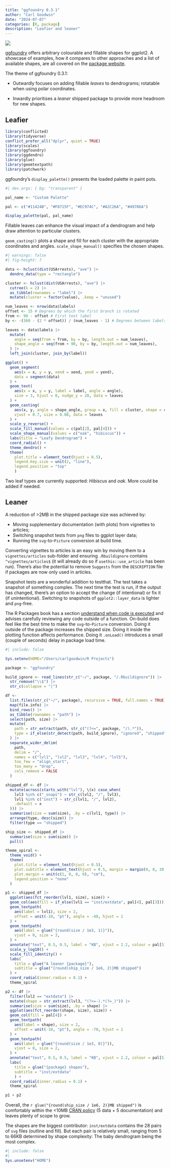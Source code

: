 ```yaml
---
title: "ggfoundry 0.3.1"
author: "Carl Goodwin"
date: "2024-07-07"
categories: [R, package]
description: "Leafier and leaner"
---
```


![](feature.png){fig-alt="A pair of balancing scales hold the lighter ggfoundry hex on the left scale and the heavier pair of leaves on the right scale."}

[ggfoundry](https://github.com/cgoo4/ggfoundry) offers arbitrary colourable and fillable shapes for ggplot2. A showcase of examples, how it compares to other approaches and a list of available shapes, are all covered on the [package website](https://cgoo4.github.io/ggfoundry/).

The theme of ggfoundry 0.3.1:

-   Outwardly focuses on adding fillable *leaves* to dendrograms; rotatable when using polar coordinates.

-   Inwardly prioritises a *leaner* shipped package to provide more headroom for new shapes.

## Leafier

```r

library(conflicted)
library(tidyverse)
conflict_prefer_all("dplyr", quiet = TRUE)
library(scales)
library(ggfoundry)
library(ggdendro)
library(glue)
library(geomtextpath)
library(patchwork)
```

ggfoundry's `display_palette()` presents the loaded palette in paint pots.

```r
#| dev.args: { bg: "transparent" }

pal_name <- "Custom Palette"

pal <- c("#11424B", "#F8715F", "#EC974C", "#A2C26A", "#49786A")

display_palette(pal, pal_name)
```

Fillable leaves can enhance the visual impact of a dendrogram and help draw attention to particular clusters.

`geom_casting()` plots a shape and fill for each cluster with the appropriate coordinates and angles. `scale_shape_manual()` specifies the chosen shapes.

```r
#| warnings: false
#| fig-height: 7

data <- hclust(dist(USArrests), "ave") |>
  dendro_data(type = "rectangle")

cluster <- hclust(dist(USArrests), "ave") |>
  cutree(k = 2) |>
  as_tibble(rownames = "label") |>
  mutate(cluster = factor(value), .keep = "unused")

num_leaves <- nrow(data$labels)
offset <- 15 # Degrees by which the first branch is rotated
from <- 90 - offset # First text label
by <- -(360 - (2 * offset)) / (num_leaves - 1) # Degrees between labels

leaves <- data$labels |>
  mutate(
    angle = seq(from = from, by = by, length.out = num_leaves),
    shape_angle = seq(from + 90, by = by, length.out = num_leaves),
  ) |>
  left_join(cluster, join_by(label))

ggplot() +
  geom_segment(
    aes(x = x, y = y, xend = xend, yend = yend),
    data = segment(data)
  ) +
  geom_text(
    aes(x = x, y = y, label = label, angle = angle),
    size = 3, hjust = 0, nudge_y = 20, data = leaves
  ) +
  geom_casting(
    aes(x, y, angle = shape_angle, group = x, fill = cluster, shape = cluster),
    vjust = 0.7, size = 0.08, data = leaves
  ) +
  scale_y_reverse() +
  scale_fill_manual(values = c(pal[2], pal[4])) +
  scale_shape_manual(values = c("oak", "hibiscus")) +
  labs(title = "Leafy Dendrogram") +
  coord_radial() +
  theme_dendro() + 
  theme(
    plot.title = element_text(hjust = 0.5),
    legend.key.size = unit(2, "line"),
    legend.position = "top"
    )
```

Two leaf types are currently supported: *Hibiscus* and *oak*. More could be added if needed.

## Leaner

A reduction of \>2MB in the shipped package size was achieved by:

-   Moving supplementary documentation (with plots) from vignettes to articles;
-   Switching snapshot tests from `png` files to ggplot layer data;
-   Running the `svg`-to-`Picture` conversion at build time.

Converting vignettes to articles is an easy win by moving them to a `vignettes/articles` sub-folder and ensuring `.Rbuildignore` contains `^vignettes/articles$` (it will already do so if `usethis::use_article` has been run). There's also the potential to remove `Suggests` from the `DESCRIPTION` file if packages are now only used in articles.

Snapshot tests are a wonderful addition to testthat. The test takes a snapshot of something complex. The next time the test is run, if the output has changed, there's an option to accept the change (if intentional) or fix it (if unintentional). Switching to snapshots of `ggplot2::layer_data` is lighter and `png`-free.

The R Packages book has a section [understand when code is executed](https://r-pkgs.org/code.html#sec-code-when-executed) and advises carefully reviewing any code outside of a function. On-build does feel like the best time to make the `svg`-to-`Picture` conversion. Doing it outside of the package increases the shipped size. Doing it inside the plotting function affects performance. Doing it `.onLoad()` introduces a small (couple of seconds) delay in package load time.

```r
#| include: false

Sys.setenv(HOME="/Users/carlgoodwin/R Projects")
```

```r
package <- "ggfoundry"

build_ignore <- read_lines(str_c("~/", package, "/.Rbuildignore")) |>
  str_remove("\\$") |>
  str_c(collapse = "|")

df <-
  list.files(str_c("~/", package), recursive = TRUE, full.names = TRUE) |>
  map(file.info) |>
  bind_rows() |>
  as_tibble(rownames = "path") |>
  select(path, size) |>
  mutate(
    path = str_extract(path, str_c("(?<=", package, "/).*")),
    type = if_else(str_detect(path, build_ignore), "ignored", "shipped"),
  ) |>
  separate_wider_delim(
    path,
    delim = "/",
    names = c("lvl1", "lvl2", "lvl3", "lvl4", "lvl5"),
    too_few = "align_start",
    too_many = "drop",
    cols_remove = FALSE
  )

shipped_df <- df |>
  mutate(across(starts_with("lvl"), \(x) case_when(
    lvl3 %in% c("_snaps") ~ str_c(lvl2, "/", lvl3),
    lvl1 %in% c("inst") ~ str_c(lvl1, "/", lvl2),
    .default = x
  ))) |>
  summarise(size = sum(size), .by = c(lvl1, type)) |>
  arrange(type, desc(size)) |>
  filter(type == "shipped")

ship_size <- shipped_df |>
  summarise(size = sum(size)) |>
  pull()

theme_spiral <-
  theme_void() +
  theme(
    plot.title = element_text(hjust = 0.5),
    plot.subtitle = element_text(hjust = 0.5, margin = margin(0, 0, 30, 0)),
    plot.margin = unit(c(1, 0, 0, 0), "cm"),
    legend.position = "none"
  )

p1 <- shipped_df |>
  ggplot(aes(fct_reorder(lvl1, size), size)) +
  geom_col(aes(fill = if_else(lvl1 == "inst/extdata", pal[4], pal[3]))) +
  geom_textpath(
    aes(label = lvl1), size = 2, 
    offset = unit(-10, "pt"), angle = -40, hjust = 1
  ) +
  geom_textpath(
    aes(label = glue("{round(size / 1e3, 1)}")),
    vjust = 0, size = 3,
  ) +
  annotate("text", 0.5, 0.5, label = "KB", vjust = 2.2, colour = pal[5]) +
  scale_y_log10() +
  scale_fill_identity() +
  labs(
    title = glue("A leaner {package}"),
    subtitle = glue("{round(ship_size / 1e6, 2)}MB shipped")
  ) +
  coord_radial(inner.radius = 0.1) +
  theme_spiral

p2 <- df |>
  filter(lvl2 == "extdata") |>
  mutate(shape = str_extract(lvl3, "(?<=-).*(?=_)")) |>
  summarise(size = sum(size), .by = shape) |>
  ggplot(aes(fct_reorder(shape, size), size)) +
  geom_col(fill = pal[4]) +
  geom_textpath(
    aes(label = shape), size = 2, 
    offset = unit(-10, "pt"), angle = -70, hjust = 1
  ) +
  geom_textpath(
    aes(label = glue("{round(size / 1e3, 0)}")),
    vjust = 0, size = 2,
  ) +
  annotate("text", 0.5, 0.5, label = "KB", vjust = 2.2, colour = pal[5]) +
  labs(
    title = glue("{package} shapes"), 
    subtitle = "inst/extdata"
    ) +
  coord_radial(inner.radius = 0.1) +
  theme_spiral

p1 + p2
```

Overall, the `r glue("{round(ship_size / 1e6, 2)}MB shipped")` is comfortably within the \<10MB [CRAN policy](https://cran.r-project.org/web/packages/policies.html#Source-packages) (5 data + 5 documentation) and leaves plenty of scope to grow.

The shapes are the biggest contributor: `inst/extdata` contains the 28 pairs of `svg` files (outline and fill). But each pair is relatively small, ranging from 5 to 66KB determined by shape complexity: The baby dendrogram being the most complex.

```r
#| include: false
#| 
Sys.unsetenv("HOME")
```
